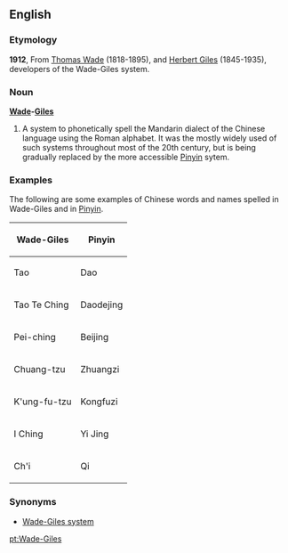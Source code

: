 ==English==

===Etymology===
'''1912''', From [[w:Thomas Wade|Thomas Wade]] (1818-1895), and [[w:Herbert Giles|Herbert Giles]] (1845-1935), developers of the Wade-Giles system.

===Noun===
'''[[Wade]]-[[Giles]]'''

# A system to phonetically spell the Mandarin dialect of the Chinese language using the Roman alphabet. It was the mostly widely used of such systems throughout most of the 20th century, but is being gradually replaced by the more accessible [[Pinyin]] sytem.

===Examples===
{{rfc-header|Examples}}
{{rfc|move to an appendix}}
The following are some examples of Chinese words and names spelled in Wade-Giles and in [[Pinyin]].

{| border="1" cellpadding="4" cellspacing="2"
|-----
! Wade-Giles
! Pinyin
|-----
| Tao || Dao
|-----
| Tao Te Ching || Daodejing
|-----
| Pei-ching || Beijing
|-----
| Chuang-tzu || Zhuangzi
|-----
| K'ung-fu-tzu || Kongfuzi
|-----
| I Ching || Yi Jing
|-----
| Ch'i || Qi
|}

===Synonyms===
* [[Wade-Giles system]]

[[pt:Wade-Giles]]